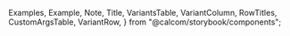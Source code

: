
  Examples,
  Example,
  Note,
  Title,
  VariantsTable,
  VariantColumn,
  RowTitles,
  CustomArgsTable,
  VariantRow,
} from "@calcom/storybook/components";


<Meta title="UI/Button" component={Button} />

<Title title="Buttons" suffix="Brief" subtitle="Version 2.1 — Last Update: 24 Aug 2023" />

## Definition

Button are clickable elements that initiates user actions. Labels in the button guide users to what action will occur when the user interacts with it.

## Structure

<CustomArgsTable of={Button} />

<Examples
  title="Button style"
  footnote={
    <ul>
      <li>Primary: Signals most important actions at any given point in the application.</li>
      <li>Secondary: Gives visual weight to actions that are important</li>
      <li>Minimal: Used for actions that we want to give very little significane to</li>
    </ul>
  }>
  <Example title="Primary">
    <Button className="sb-fake-pseudo--focus">Button text</Button>
  </Example>
  <Example title="Secondary">
    <Button color="secondary">Button text</Button>
  </Example>
  <Example title="Minimal">
    <Button color="minimal">Button text</Button>
  </Example>
</Examples>

<Examples title="State">
  <Example title="Default">
    <Button>Button text</Button>
  </Example>
  <Example title="Hover">
    <Button className="sb-pseudo--hover">Button text</Button>
  </Example>
  <Example title="Focus">
    <Button className="sb-pseudo--focus">Button text</Button>
  </Example>
  <Example title="Disabled">
    <Button disabled>Button text</Button>
  </Example>
  <Example title="Loading">
    <Button loading>Button text</Button>
  </Example>
</Examples>

<Examples title="Icons">
  <Example title="Default">
    <Button>Button text</Button>
  </Example>
  <Example title="Icon left">
    <Button StartIcon={Plus}>Button text</Button>
  </Example>
  <Example title="Icon right">
    <Button EndIcon={Plus}>Button text</Button>
  </Example>
</Examples>

<Examples title="Icons">
  <Example title="Icon Normal">
    <Button StartIcon={X} variant="icon" size="base" color="minimal"></Button>
  </Example>
  <Example title="Icon Small">
    <Button StartIcon={X} variant="icon" size="sm" color="minimal"></Button>
  </Example>
  <Example title="Icon Loading">
    <Button StartIcon={X} variant="icon" size="sm" color="minimal" loading></Button>
  </Example>
</Examples>

## Anatomy

Button are clickable elements that initiates user actions. Labels in the button guide users to what action will occur when the user interacts with it.

## Usage

<Note>In general, there should be only one Primary button in any application context</Note>
<Note>
  Aim to use maximum 2 words for the button label. Button size can be flexible based on the visual hierarchy
  and devices.{" "}
</Note>
<Note>Hover state variant for Mobile button is an option for assistive device.</Note>

<Title offset title="Buttons" suffix="Variants" />

<Canvas>
  <Story name="All variants">
    <VariantsTable titles={["Primary", "Secondary", "Minimal", "Destructive", "Icon"]} columnMinWidth={150}>
      <VariantRow variant="Default">
        <Button>Button text</Button>
        <Button color="secondary">Button text</Button>
        <Button color="minimal">Button text</Button>
        <Button color="destructive">Button text</Button>
        <Button color="destructive" variant="icon" StartIcon={X}></Button>
      </VariantRow>
      <VariantRow variant="Hover">
        <Button className="sb-pseudo--hover">Button text</Button>
        <Button className="sb-pseudo--hover" color="secondary">
          Button text
        </Button>
        <Button className="sb-pseudo--hover" color="minimal">
          Button text
        </Button>
        <Button className="sb-pseudo--hover" color="destructive">
          Button text
        </Button>
        <Button className="sb-pseudo--hover" color="destructive" variant="icon" StartIcon={X}></Button>
      </VariantRow>
      <VariantRow variant="Focus">
        <Button className="sb-pseudo--focus">Button text</Button>
        <Button className="sb-pseudo--focus" color="secondary">
          Button text
        </Button>
        <Button className="sb-pseudo--focus" color="minimal">
          Button text
        </Button>
        <Button className="sb-pseudo--focus" color="destructive">
          Button text
        </Button>
        <Button className="sb-pseudo--focus" color="destructive" variant="icon" StartIcon={X}></Button>
      </VariantRow>
      <VariantRow variant="Loading">
        <Button loading>Button text</Button>
        <Button loading color="secondary">
          Button text
        </Button>
        <Button loading color="minimal">
          Button text
        </Button>
        <Button loading color="destructive">
          Button text
        </Button>
        <Button loading color="destructive" variant="icon" StartIcon={X}></Button>
      </VariantRow>
      <VariantRow variant="Disabled">
        <Button disabled>Button text</Button>
        <Button disabled color="secondary">
          Button text
        </Button>
        <Button disabled color="minimal">
          Button text
        </Button>
        <Button disabled color="destructive">
          Button text
        </Button>
        <Button disabled color="minimal" variant="icon" StartIcon={X}></Button>
      </VariantRow>
    </VariantsTable>
  </Story>
  <Story
    name="Button Playground"
     play={({ canvasElement }) => {
      const darkVariantContainer = canvasElement.querySelector('[data-mode="dark"]');
      const buttonElement = darkVariantContainer.querySelector("button");
      buttonElement?.addEventListener("mouseover", () => {
        setTimeout(() => {
          document.querySelector('[data-testid="tooltip"]').classList.add("dark");
        }, 55);
      });
    }}
    args={{
      color: "primary",
      size: "base",
      loading: false,
      disabled: false,
      children: "Button text",
      className: "",
      tooltip: "tooltip",
    }}
    argTypes={{
      color: {
        control: {
          type: "inline-radio",
          options: ["primary", "secondary", "minimal", "destructive"],
        },
      },
      size: {
        control: {
          type: "inline-radio",
          options: ["base", "sm"],
        },
      },
      loading: {
        control: {
          type: "boolean",
        },
      },
      disabled: {
        control: {
          type: "boolean",
        },
      },
      children: {
        control: {
          type: "text",
        },
      },
      className: {
        control: {
          type: "inline-radio",
          options: ["", "sb-pseudo--hover", "sb-pseudo--focus"],
        },
      },
      tooltip: {
        control: {
          type: "text",
        },
      },
    }}>
    {({ children, ...args }) => (
      <VariantsTable titles={["Light & Dark Modes"]} columnMinWidth={150}>
        <VariantRow variant="Button">
          <TooltipProvider>
            <Button variant="default" {...args}>
              {children}
            </Button>
          </TooltipProvider>
        </VariantRow>
      </VariantsTable>
    )}
  </Story>
</Canvas>
